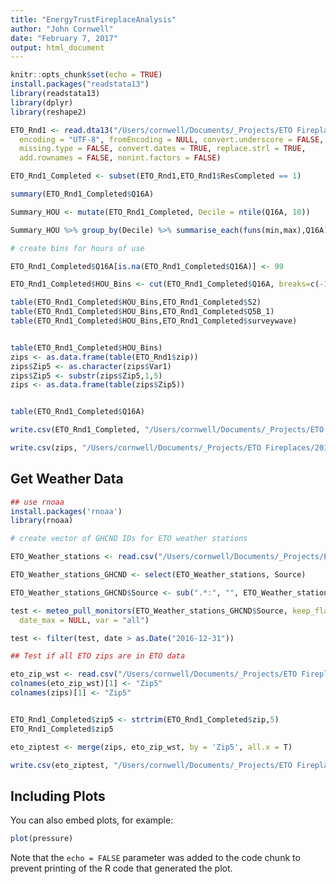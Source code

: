 ```yaml
---
title: "EnergyTrustFireplaceAnalysis"
author: "John Cornwell"
date: "February 7, 2017"
output: html_document
---
```


```r
knitr::opts_chunk$set(echo = TRUE)
install.packages("readstata13")
library(readstata13)
library(dplyr)
library(reshape2)
```


```r

ETO_Rnd1 <- read.dta13("/Users/cornwell/Documents/_Projects/ETO Fireplaces/2016-2017 Survey/FinalAnalysisDataset.dta",convert.factors = TRUE, generate.factors = FALSE,
  encoding = "UTF-8", fromEncoding = NULL, convert.underscore = FALSE,
  missing.type = FALSE, convert.dates = TRUE, replace.strl = TRUE,
  add.rownames = FALSE, nonint.factors = FALSE)

ETO_Rnd1_Completed <- subset(ETO_Rnd1,ETO_Rnd1$ResCompleted == 1)

summary(ETO_Rnd1_Completed$Q16A)

Summary_HOU <- mutate(ETO_Rnd1_Completed, Decile = ntile(Q16A, 10))

Summary_HOU %>% group_by(Decile) %>% summarise_each(funs(min,max),Q16A)

# create bins for hours of use

ETO_Rnd1_Completed$Q16A[is.na(ETO_Rnd1_Completed$Q16A)] <- 99

ETO_Rnd1_Completed$HOU_Bins <- cut(ETO_Rnd1_Completed$Q16A, breaks=c(-1,0,3,5,10,15,20,97,98,99), labels=c("0","1-3","4-5","6-10","11-15","16-20",">20","Unknown","NA"))

table(ETO_Rnd1_Completed$HOU_Bins,ETO_Rnd1_Completed$S2)
table(ETO_Rnd1_Completed$HOU_Bins,ETO_Rnd1_Completed$Q5B_1)
table(ETO_Rnd1_Completed$HOU_Bins,ETO_Rnd1_Completed$surveywave)


table(ETO_Rnd1_Completed$HOU_Bins)
zips <- as.data.frame(table(ETO_Rnd1$zip))
zips$Zip5 <- as.character(zips$Var1)
zips$Zip5 <- substr(zips$Zip5,1,5)
zips <- as.data.frame(table(zips$Zip5))


table(ETO_Rnd1_Completed$Q16A)

write.csv(ETO_Rnd1_Completed, "/Users/cornwell/Documents/_Projects/ETO Fireplaces/2016-2017 Survey/ETO_Final_Completed.csv")

write.csv(zips, "/Users/cornwell/Documents/_Projects/ETO Fireplaces/2016-2017 Survey/ETO_Final_zips.csv")


```

## Get Weather Data

```r
## use rnoaa 
install.packages('rnoaa')
library(rnoaa)

# create vector of GHCND IDs for ETO weather stations

ETO_Weather_stations <- read.csv("/Users/cornwell/Documents/_Projects/ETO Fireplaces/2016-2017 Survey/EnergyTrust_WeatherStationData.csv")

ETO_Weather_stations_GHCND <- select(ETO_Weather_stations, Source)

ETO_Weather_stations_GHCND$Source <- sub(".*:", "", ETO_Weather_stations_GHCND$Source)

test <- meteo_pull_monitors(ETO_Weather_stations_GHCND$Source, keep_flags = FALSE, date_min = NULL,
  date_max = NULL, var = "all")

test <- filter(test, date > as.Date("2016-12-31"))

## Test if all ETO zips are in ETO data

eto_zip_wst <- read.csv("/Users/cornwell/Documents/_Projects/ETO Fireplaces/2016-2017 Survey/Zip_Wstation_ETO.csv")
colnames(eto_zip_wst)[1] <- "Zip5"
colnames(zips)[1] <- "Zip5"


ETO_Rnd1_Completed$zip5 <- strtrim(ETO_Rnd1_Completed$zip,5)
ETO_Rnd1_Completed$zip5

eto_ziptest <- merge(zips, eto_zip_wst, by = 'Zip5', all.x = T)

write.csv(eto_ziptest, "/Users/cornwell/Documents/_Projects/ETO Fireplaces/2016-2017 Survey/Zip_Test.csv")
```
## Including Plots

You can also embed plots, for example:

```r
plot(pressure)
```

Note that the `echo = FALSE` parameter was added to the code chunk to prevent printing of the R code that generated the plot.
